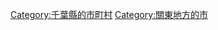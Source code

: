 {{Commonscat|Isumi, Chiba}}
{{Catmore}}

{{DEFAULTSORT:Isumi-shi}}
[[Category:千葉縣的市町村|Category:千葉縣的市町村]]
[[Category:關東地方的市|Category:關東地方的市]]